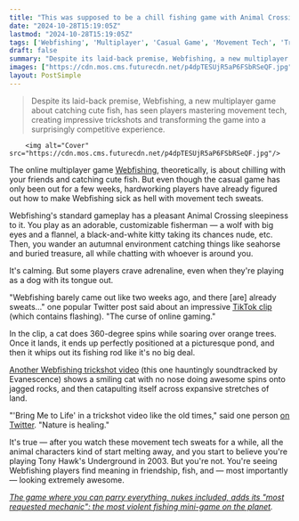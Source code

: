 ```yaml
---
title: "This was supposed to be a chill fishing game with Animal Crossing vibes, but then hardcore players made movement sweaty and turned it into Tony Hawk’s Underground"
date: "2024-10-28T15:19:05Z"
lastmod: "2024-10-28T15:19:05Z"
tags: ['Webfishing', 'Multiplayer', 'Casual Game', 'Movement Tech', 'Trickshots', 'Steam', 'TikTok', 'Social Media']
draft: false
summary: "Despite its laid-back premise, Webfishing, a new multiplayer game about catching cute fish, has seen players mastering movement tech, creating impressive trickshots and transforming the game into a surprisingly competitive experience."
images: ["https://cdn.mos.cms.futurecdn.net/p4dpTESUjR5aP6FSbRSeQF.jpg"]
layout: PostSimple
---
```

> Despite its laid-back premise, Webfishing, a new multiplayer game about catching cute fish, has seen players mastering movement tech, creating impressive trickshots and transforming the game into a surprisingly competitive experience.


        <img alt="Cover" src="https://cdn.mos.cms.futurecdn.net/p4dpTESUjR5aP6FSbRSeQF.jpg"/>
        
The online multiplayer game [<u>Webfishing</u>](https://store.steampowered.com/app/3146520/WEBFISHING/), theoretically, is about chilling with your friends and catching cute fish. But even though the casual game has only been out for a few weeks, hardworking players have already figured out how to make Webfishing sick as hell with movement tech sweats. 

Webfishing's standard gameplay has a pleasant Animal Crossing sleepiness to it. You play as an adorable, customizable fisherman — a wolf with big eyes and a flannel, a black-and-white kitty taking its chances nude, etc. Then, you wander an autumnal environment catching things like seahorse and buried treasure, all while chatting with whoever is around you. 

It's calming. But some players crave adrenaline, even when they're playing as a dog with its tongue out. 

"Webfishing barely came out like two weeks ago, and there [are] already sweats…" one popular Twitter post said about an impressive [<u>TikTok clip</u>](https://x.com/cs_deathmatch/status/1850245367058641391) (which contains flashing). "The curse of online gaming." 

In the clip, a cat does 360-degree spins while soaring over orange trees. Once it lands, it ends up perfectly positioned at a picturesque pond, and then it whips out its fishing rod like it's no big deal.

[<u>Another Webfishing trickshot video</u>](https://x.com/TheronGotSwag/status/1850603654677733767) (this one hauntingly soundtracked by Evanescence) shows a smiling cat with no nose doing awesome spins onto jagged rocks, and then catapulting itself across expansive stretches of land. 

"'Bring Me to Life' in a trickshot video like the old times," said one person [<u>on Twitter</u>](https://x.com/HEAVVENER/status/1850854824918561252). "Nature is healing." 

It's true — after you watch these movement tech sweats for a while, all the animal characters kind of start melting away, and you start to believe you're playing Tony Hawk's Underground in 2003. But you're not. You're seeing Webfishing players find meaning in friendship, fish, and — most importantly — looking extremely awesome. 

[<u><em>The game where you can parry everything, nukes included, adds its "most requested mechanic": the most violent fishing mini-game on the planet</em></u>](https://www.gamesradar.com/games/action-rpg/the-game-where-you-can-parry-everything-nukes-included-adds-its-most-requested-mechanic-the-most-violent-fishing-mini-game-on-the-planet/)*.*
        